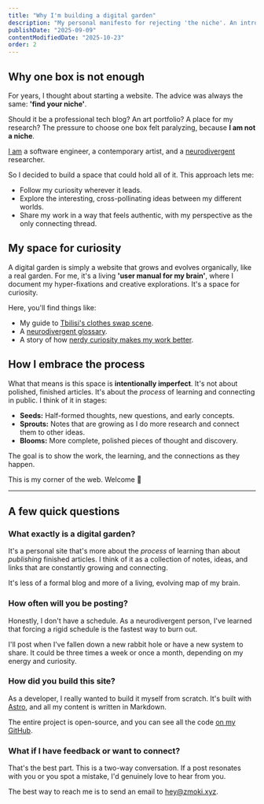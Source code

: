 ```yaml
---
title: "Why I'm building a digital garden"
description: "My personal manifesto for rejecting 'the niche'. An introduction to this digital garden and how it serves as a map of my brain."
publishDate: "2025-09-09"
contentModifiedDate: "2025-10-23"
order: 2
---
```


## Why one box is not enough

For years, I thought about starting a website. The advice was always the same: **'find your niche'**.

Should it be a professional tech blog? An art portfolio? A place for my research? The pressure to choose one box felt paralyzing, because **I am not a niche**.

[I am](/feed/1-about-me/) a software engineer, a contemporary artist, and a [neurodivergent](/feed/4-neurodivergent-glossary/) researcher.

So I decided to build a space that could hold all of it. This approach lets me:

- Follow my curiosity wherever it leads.
- Explore the interesting, cross-pollinating ideas between my different worlds.
- Share my work in a way that feels authentic, with my perspective as the only connecting thread.

## My space for curiosity

A digital garden is simply a website that grows and evolves organically, like a real garden. For me, it's a living **'user manual for my brain'**, where I document my hyper-fixations and creative explorations. It's a space for curiosity.

Here, you'll find things like:

- My guide to [Tbilisi's clothes swap scene](/feed/6-tbilisi-swaps-guide/).
- A [neurodivergent glossary](/feed/4-neurodivergent-glossary/).
- A story of how [nerdy curiosity makes my work better](/feed/7-nerdy-curiosity-better-work/).

## How I embrace the process

What that means is this space is **intentionally imperfect**. It's not about polished, finished articles. It's about the _process_ of learning and connecting in public. I think of it in stages:

- **Seeds:** Half-formed thoughts, new questions, and early concepts.
- **Sprouts:** Notes that are growing as I do more research and connect them to other ideas.
- **Blooms:** More complete, polished pieces of thought and discovery.

The goal is to show the work, the learning, and the connections as they happen.

This is my corner of the web. Welcome &#129655;

---

## A few quick questions

### What exactly is a digital garden?

It's a personal site that's more about the _process_ of learning than about _publishing_ finished articles. I think of it as a collection of notes, ideas, and links that are constantly growing and connecting.

It's less of a formal blog and more of a living, evolving map of my brain.

### How often will you be posting?

Honestly, I don't have a schedule. As a neurodivergent person, I've learned that forcing a rigid schedule is the fastest way to burn out.

I'll post when I've fallen down a new rabbit hole or have a new system to share. It could be three times a week or once a month, depending on my energy and curiosity.

### How did you build this site?

As a developer, I really wanted to build it myself from scratch. It's built with [Astro](https://astro.build/), and all my content is written in Markdown.

The entire project is open-source, and you can see all the code [on my GitHub](https://github.com/zmoki/zmoki.xyz).

### What if I have feedback or want to connect?

That's the best part. This is a two-way conversation. If a post resonates with you or you spot a mistake, I'd genuinely love to hear from you.

The best way to reach me is to send an email to [hey@zmoki.xyz](mailto:hey@zmoki.xyz).
